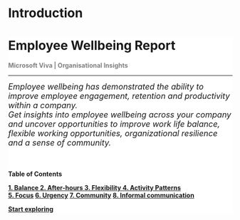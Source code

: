 Introduction
=====================================

<div class="jumbotron" style="background-color:#FFFFFF;">
<!--<img src="Microsoft-Viva-Insights-logo.png" style="float:right;width:180px;height:180px;">-->
  <h1 class="display-4">Employee Wellbeing Report</h1>
  <p class="lead" style="color:gray;"> <B> Microsoft Viva | Organisational Insights </B></p>
  <hr class="my-4">
  <p>  <font size="+1"> <em> Employee wellbeing has demonstrated the ability to improve employee engagement, retention and productivity within a company. 
  <br> Get insights into employee wellbeing across your company and uncover opportunities to improve work life balance, flexible working opportunities, organizational resilience and a sense of community. </em> </font></p>
  <br>
  <h4>Table of Contents</p>
  <div class="row">
  <div class="col-md-6">
  <div class="list-group">
  <a href="#balance" class="list-group-item">1. Balance </a>
  <a href="#after-hours" class="list-group-item">2. After-hours </a>
  <a href="#flexibility" class="list-group-item">3. Flexibility </a>
  <a href="#activity-patterns" class="list-group-item">4. Activity Patterns</a>
  </div>
  </div>
  <div class="col-md-6">
  <div class="list-group">
  <a href="#focus" class="list-group-item">5. Focus</a>
  <a href="#urgency" class="list-group-item">6. Urgency</a>
  <a href="#community" class="list-group-item">7. Community</a>
  <a href="#informal-communication" class="list-group-item">8. Informal communication</a>
  </div>
  </div>
  </div>
  <p class="lead">
    <a class="btn btn-primary btn-lg" href="#balance" role="button">Start exploring</a>
  </p>
</div>
<br>
